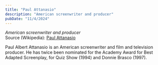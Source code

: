 ```yaml
---
title: "Paul Attanasio"
description: "American screenwriter and producer"
pubDate: "11/4/2024"
---
```


*American screenwriter and producer*  
Source (Wikipedia): [Paul Attanasio][1]

Paul Albert Attanasio is an American screenwriter and film and television producer. He has twice been nominated for the Academy Award for Best Adapted Screenplay, for Quiz Show (1994) and Donnie Brasco (1997).

[1]: https://en.wikipedia.org/wiki/Paul_Attanasio
